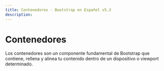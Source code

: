 ```yaml
---
title: Contenedores · Bootstrap en Español v5.3
description: 
---
```

# Contenedores

Los contenedores son un componente fundamental de Bootstrap que contiene, rellena y alinea tu contenido dentro de un dispositivo o viewport determinado.